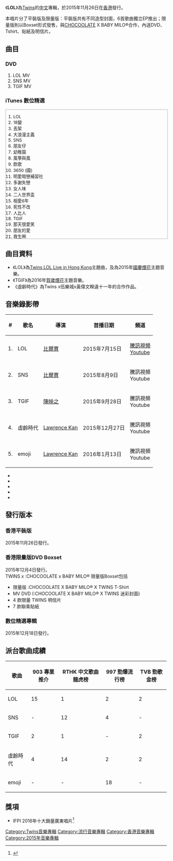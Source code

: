 {{multiple issues|
{{peacock}}
{{copy edit|time=2020-07-13}}
{{Refimprove|time=2020-07-13}}
}}
{{Infobox album <!-- See Wikipedia:WikiProject_Albums -->
| name       = LOL
| type       = EP
| artist     = [[Twins|Twins]]
| cover      = Twins LOL Cover1.jpg
<!-- 未知參數 | background = purple -->
| released   = 2015年11月26日
| recorded   = 2015年
| genre      = 中文流行
| length     = 22:04
| label      = [[EEG|EEG]]
| producer   = 
| prev_title = [[2_Be_Free|2 Be Free]]
| prev_year  = 2012
| next_title = [[花約_(EP)|花約]]
| next_year  = 2017
| misc       = 
}}
《'''LOL'''》為[[Twins|Twins]]的[[中文|中文]]專輯，於2015年11月26日在[[香港|香港]]發行。

本唱片分了平裝版及限量版：平裝版共有不同造型封面，6首歌曲獨立EP推出；限量版則以Boxset形式發售，與[[I.T|CHOCOOLATE]] X BABY MILO®合作，內送DVD、Tshirt、貼紙及明信片。

==曲目==
{{Tracklist
| collapsed = 
| headline = 
| font_size = 
| total_length = 

| extra_column = 備註

| title1 = LOL
| note1 =
| extra1 = <span style="font-size:88%">- 第一首派台歌<br>- 英國Demo</span>
| music1 = [[Danielle_Senior|Danielle Senior]]<br/>[[Andreas_Oberg|Andreas Oberg]]<br/>[[Nadir_Benkahla|Nadir Benkahla]]<br/>[[Saeed_Molavi|Saeed Molavi]]
| lyrics1 = [[黃厚霖|黃厚霖]]
| arranger1 = [[Danielle_Senior|Danielle Senior]]<br/>[[Andreas_Oberg|Andreas Oberg]]<br/>[[Nadir_Benkahla|Nadir Benkahla]]<br/>[[Saeed_Molavi|Saeed Molavi]]
| producer1 = [[徐浩|徐浩]]<br/>[[周錫漢|周錫漢]]<br/>[[Nadir_Benkahla|Nadir Benkahla]]<br/>[[Saeed_Molavi|Saeed Molavi]]
| length1 = 3:38

| title2 = TGIF
| note2 = 
| music2 = [[Danielle_Senior|Danielle Senior]]<br/>[[Dimitri_Tikovoi|Dimitri Tikovoi]]
| lyrics2 = [[黃厚霖|黃厚霖]]
| arranger2 = [[Danielle_Senior|Danielle Senior]]<br/>[[Dimitri_Tikovoi|Dimitri Tikovoi]]
| producer2 = [[徐浩|徐浩]]<br/>[[周錫漢|周錫漢]]<br/>[[Dimitri_Tikovoi|Dimitri Tikovoi]]
| extra2 = - <span style="font-size:88%">第三首派台歌<br>- 英國Demo</span>
| length2 = 3:22

| title3 = SNS
| note3 = 
| music3 = [[MET_DOE_JI|MET DOE JI]]<br/>[[MONSTER_NO.9|MONSTER NO.9]]
| lyrics3 = [[黃厚霖|黃厚霖]]
| arranger3 = [[MET_DOE_JI|MET DOE JI]]<br/>[[MONSTER_NO.9|MONSTER NO.9]]
| producer3 = [[徐浩|徐浩]]<br/>[[周錫漢|周錫漢]]
| extra3 = <span style="font-size:88%">- 第二首派台歌<br/>- 韓國Demo</span>
| length3 = 3:43

| title4 = 你知道的
| note4 = 
| music4 = [[Cousin_Fung|Cousin Fung]]
| lyrics4 = [[陳詠謙|陳詠謙]]
| arranger4 = [[Edward_Chan|Edward Chan]]<br/>[[Cousin_Fung|Cousin Fung]]
| producer4 = [[Edward_Chan|Edward Chan]]
| extra4 = 
| length4 = 3:59

| title5 = emoji
| note5 = 
| longnote5 = 
| music5 = [[李志源|李志源]]<br/>[[周周|周周]]
| lyrics5 = [[林夕|林夕]]
| arranger5 = [[徐浩|徐浩]]
| producer5 = [[徐浩|徐浩]]<br/>[[周鍚漢|周鍚漢]]
| extra5 = <span style="font-size:88%">第五首派台歌</span>
| length5 = 3:33

| title6 = 虛齡時代
| note6 = 
| longnote6 = 
| music6 = [[伍樂城|伍樂城]]
| lyrics6 = [[黃偉文|黃偉文]]
| arranger6 = [[伍樂城|伍樂城]]
| producer6 = [[伍樂城|伍樂城]]
| extra6 = <span style="font-size:88%">第四首派台歌</span>
| length6 = 3:51
}}

===DVD===
# LOL MV
# SNS MV
# TGIF MV


===iTunes 數位精選===
<div style="width: 100%; height:30em; overflow:auto; border: 2px solid lightgray; font-size:10pt">
{{col-begin}}
{{col-3}}
# LOL
# 18變
# 丟架
# 大浪漫主義
#SNS
#朋友仔
#幼稚園
#風箏與風
#飲歌
#3650 (國)
#明愛暗戀補習社
#多謝失戀
#女人味
#二人世界盃
#相愛6年
#死性不改
#人比人
#TGIF
#那天很愛笑
#朋友的愛
#救生圈
#我決定走了
#飄零燕
#我很想愛他 (國)
#星星月亮太陽
#大過天
#虛齡時代
#士多啤梨蘋果橙
#作詞人的錯
#天對地
#連帶關係 (國)
#妳知道的
#戀愛大過天
#下一站天后
#女校男生
#安全感
#你講你愛我
#Emoji
{{col-end}}</div>

==曲目資料==
* 《LOL》為[[Twins_LOL_Live|Twins LOL Live in Hong Kong]]主題曲，及為2015年[[香港慶祝中華人民共和國國慶煙花匯演|國慶煙花]]主題音樂。
* 《TGIF》為2016年[[香港賀歲煙花匯演|賀歲煙花]]主題音樂。
* 《虛齡時代》為Twins x伍樂城x黃偉文睽違十一年的合作作品。

==音樂錄影帶==
{| class="wikitable"
|-
!#
!歌名
!導演
!首播日期
!頻道
|-
| 1. || LOL || [[比爾賈|比爾賈]] || 2015年7月15日 ||[[騰訊視頻|騰訊視頻]]<br/>[[Youtube|Youtube]]
|-
| 2. || SNS || [[比爾賈|比爾賈]] || 2015年8月9日 || 騰訊視頻<br/>Youtube
|-
| 3. || TGIF || [[陳映之|陳映之]] || 2015年9月28日 ||騰訊視頻<br/>Youtube
|-
| 4. || 虛齡時代 || [[Lawrence_Kan|Lawrence Kan]] || 2015年12月27日 ||騰訊視頻<br/>Youtube
|-
| 5. || emoji || [[Lawrence_Kan|Lawrence Kan]] || 2016年1月13日 ||騰訊視頻<br/>Youtube
|}
*{{YouTube|uo0JOq-jYQM|LOL}}
*{{YouTube|Y7poI5b2nqk|SNS}}
*{{YouTube|IGEsAEtu1M8|TGIF}}
*{{YouTube|u3yYNerhWU0|虛齡時代}}
*{{YouTube|nl7MdrouOdI|emoji}}

== 發行版本 ==
===香港平裝版===
2015年11月26日發行。

===香港限量版DVD Boxset===
2015年12月4日發行。
<br/>
TWINS x :CHOCOOLATE x BABY MILO® 限量版Boxset包括 
*限量版 :CHOCOOLATE X BABY MILO® X TWINS T-Shirt 
*MV DVD (:CHOCOOLATE X BABY MILO® X TWINS 迷彩封面) 
*4 款限量 TWINS 明信片 
*7 款聯乘貼紙

===數位精選專輯===
2015年12月18日發行。

==派台歌曲成績==
{| class="wikitable"
|-
!歌曲||903 專業推介||RTHK 中文歌曲龍虎榜||997 勁爆流行榜||TVB 勁歌金榜
|-
| LOL || 15 || 1 || 2 || 2
|-
| SNS || - || 12 || 4 || - 
|-
| TGIF || 2 || 1 || - || 2 
|-
| 虛齡時代 || 4 || 14 || 2 || 2
|-
| emoji || - || - || 18 || -
|}

== 獎項 ==

* IFPI 2016年十大銷量廣東唱片<ref>{{Cite web|title=2016|url=http://www.ifpihk.org/zh/hong-kong-top-sales-music-award-presented-01-16/hong-kong-top-sales-music-award-presented/2016|accessdate=2019-12-06|work=www.ifpihk.org|archive-url=https://web.archive.org/web/20110722055011/http://www.ifpihk.org/zh/hong-kong-top-sales-music-award-presented-01-16/hong-kong-top-sales-music-award-presented/2016|archive-date=2011-07-22|dead-url=yes}}</ref>
{{Twins}}
[[Category:Twins音樂專輯|Category:Twins音樂專輯]]
[[Category:流行音樂專輯|Category:流行音樂專輯]]
[[Category:香港音樂專輯|Category:香港音樂專輯]]
[[Category:2015年音樂專輯|Category:2015年音樂專輯]]